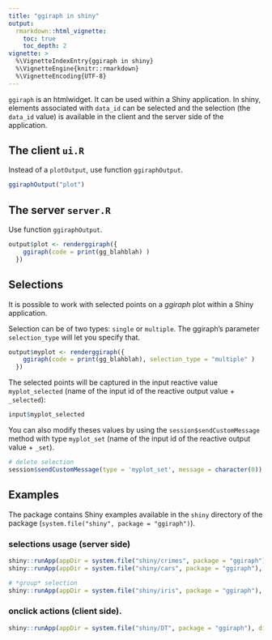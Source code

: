 ```yaml
---
title: "ggiraph in shiny"
output: 
  rmarkdown::html_vignette:
    toc: true 
    toc_depth: 2
vignette: >
  %\VignetteIndexEntry{ggiraph in shiny}
  %\VignetteEngine{knitr::rmarkdown}
  %\VignetteEncoding{UTF-8}
---
```


`ggiraph` is an htmlwidget. It can be used within a Shiny application. In shiny, elements associated with `data_id` can be selected and the selection (the `data_id` value) is available in the client and the server side of the application. 

## The client `ui.R`

Instead of a `plotOutput`, use function `ggiraphOutput`. 

```r
ggiraphOutput("plot")
```

## The server `server.R`

Use function `ggiraphOutput`.

```r
output$plot <- renderggiraph({
    ggiraph(code = print(gg_blahblah) )
  })
```


## Selections

It is possible to work with selected points on a *ggiraph* plot within a Shiny application.

Selection can be of two types: `single` or `multiple`. The ggiraph's parameter `selection_type` will let you specify that. 

```r
output$myplot <- renderggiraph({
    ggiraph(code = print(gg_blahblah), selection_type = "multiple" )
  })
```

The selected points will be captured in the input reactive value `myplot_selected` (name of the input id of the reactive output value + `_selected`):

```r
input$myplot_selected
```


You can also modify theses values by using the `session$sendCustomMessage` method with type `myplot_set` (name of the input id of the reactive output value + `_set`).

```r
# delete selection
session$sendCustomMessage(type = 'myplot_set', message = character(0))
```


## Examples

The package contains Shiny examples available in the `shiny` directory of the package (`system.file("shiny", package = "ggiraph")`).

### selections usage (server side)

```r
shiny::runApp(appDir = system.file("shiny/crimes", package = "ggiraph"), display.mode = "showcase")
shiny::runApp(appDir = system.file("shiny/cars", package = "ggiraph"), display.mode = "showcase")

# *group* selection
shiny::runApp(appDir = system.file("shiny/iris", package = "ggiraph"), display.mode = "showcase")
```

### onclick actions (client side).

```r
shiny::runApp(appDir = system.file("shiny/DT", package = "ggiraph"), display.mode = "showcase")
```

